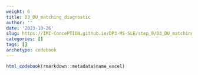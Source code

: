 ```yaml
---
weight: 6
title: D3_DU_matching_diagnostic
author: ''
date: '2023-10-26'
slug: https://IMI-ConcePTION.github.io/DP3-MS-SLE/step_8/D3_DU_matching_diagnostic
categories: []
tags: []
archetype: codebook
---
```


```r
html_codebook(rmarkdown::metadata$name_excel)
```

